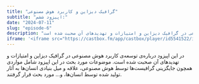 ```yaml
---
title: "گرافیک دیزاین و کاربرد هوش مصنوعی"
subtitle: "اپیزود ششم:"
date: "2024-07-11"
slug: "episode-6"
description: "در این اپیزود درباره‌ی توسعه‌ی کاربرد هوش مصنوعی در گرافیک دیزاین و امتیازات و تهدیدهای آن صحبت شده است."
iframe: '<iframe src="https://castbox.fm/app/castbox/player/id5541522/id718500159?v=8.22.11&autoplay=0&hide_list=1" frameborder="0" width="100%" height="200"></iframe>'
---
```


در این اپیزود درباره‌ی توسعه‌ی کاربرد هوش مصنوعی در گرافیک دیزاین و امتیازات و تهدیدهای آن صحبت شده است.
موضوعات مورد بحث در این اپیزود شامل مواردی همچون
جایگزینی گرافیست‌ها توسط هوش مصنوعی،
علاقه و میل بنیادی انسان‌ها به آثار تولید شده توسط انسان‌ها،
و... مورد بحث قرار گرفتند.